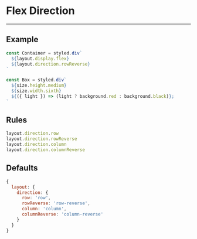 
# Flex Direction

---

## Example

<Direction>
  <DirectionBox light />
  <DirectionBox />
  <DirectionBox light />
</Direction>

```jsx
const Container = styled.div`
  ${layout.display.flex}
  ${layout.direction.rowReverse}
`

const Box = styled.div`
  ${size.height.medium}
  ${size.width.sixth}
  ${({ light }) => (light ? background.red : background.black)};
`
```

## Rules

```js
layout.direction.row
layout.direction.rowReverse
layout.direction.column
layout.direction.columnReverse
```

## Defaults

```js
{
  layout: {
    direction: {
      row: 'row',
      rowReverse: 'row-reverse',
      column: 'column',
      columnReverse: 'column-reverse'
    }
  }
}
```
